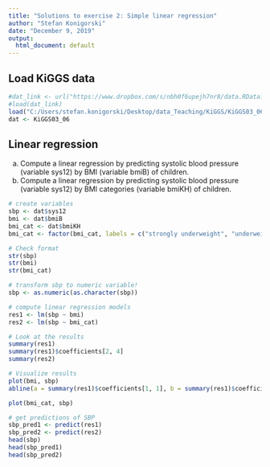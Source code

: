 ```yaml
---
title: "Solutions to exercise 2: Simple linear regression"
author: "Stefan Konigorski"
date: "December 9, 2019"
output:
  html_document: default
---
```


## Load KiGGS data

```r
#dat_link <- url("https://www.dropbox.com/s/nbh0f6upejh7nr8/data.RData?dl=1")
#load(dat_link)
load("C:/Users/stefan.konigorski/Desktop/data_Teaching/KiGGS/KiGGS03_06.RData")
dat <- KiGGS03_06
```

## Linear regression

a) Compute a linear regression by predicting systolic blood pressure (variable sys12) by BMI (variable bmiB) of children.
b) Compute a linear regression by predicting systolic blood pressure (variable sys12) by BMI categories (variable bmiKH) of children.

```r
# create variables
sbp <- dat$sys12
bmi <- dat$bmiB
bmi_cat <- dat$bmiKH
bmi_cat <- factor(bmi_cat, labels = c("strongly underweight", "underweight", "normal weight", "overweight", "obese"))  

# Check format
str(sbp)
str(bmi)
str(bmi_cat)

# transform sbp to numeric variable!
sbp <- as.numeric(as.character(sbp))

# compute linear regression models
res1 <- lm(sbp ~ bmi)
res2 <- lm(sbp ~ bmi_cat)

# Look at the results
summary(res1)
summary(res1)$coefficients[2, 4]
summary(res2)

# Visualize results
plot(bmi, sbp)
abline(a = summary(res1)$coefficients[1, 1], b = summary(res1)$coefficients[2, 1])

plot(bmi_cat, sbp)

# get predictions of SBP
sbp_pred1 <- predict(res1)
sbp_pred2 <- predict(res2)
head(sbp)
head(sbp_pred1)
head(sbp_pred2)
```

